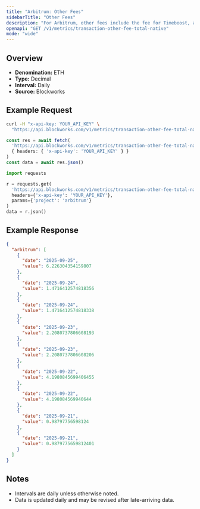 ```yaml
---
title: "Arbitrum: Other Fees"
sidebarTitle: "Other Fees"
description: "For Arbitrum, other fees include the fee for Timeboost, an priroty auction for access to transactions with no delay compared to 200ms delay for the chain's sequencer"
openapi: "GET /v1/metrics/transaction-other-fee-total-native"
mode: "wide"
---
```


## Overview

- **Denomination:** ETH
- **Type:** Decimal
- **Interval:** Daily
- **Source:** Blockworks

## Example Request

<CodeGroup>

```bash cURL
curl -H "x-api-key: YOUR_API_KEY" \
  "https://api.blockworks.com/v1/metrics/transaction-other-fee-total-native?project=arbitrum"
```

```typescript TypeScript
const res = await fetch(
  'https://api.blockworks.com/v1/metrics/transaction-other-fee-total-native?project=arbitrum',
  { headers: { 'x-api-key': 'YOUR_API_KEY' } }
)
const data = await res.json()
```

```python Python
import requests

r = requests.get(
  'https://api.blockworks.com/v1/metrics/transaction-other-fee-total-native',
  headers={'x-api-key': 'YOUR_API_KEY'},
  params={'project': 'arbitrum'}
)
data = r.json()
```

</CodeGroup>

## Example Response

```json
{
  "arbitrum": [
    {
      "date": "2025-09-25",
      "value": 6.226304354159807
    },
    {
      "date": "2025-09-24",
      "value": 1.4716412574818356
    },
    {
      "date": "2025-09-24",
      "value": 1.4716412574818338
    },
    {
      "date": "2025-09-23",
      "value": 2.2080737806608193
    },
    {
      "date": "2025-09-23",
      "value": 2.2080737806608206
    },
    {
      "date": "2025-09-22",
      "value": 4.1980845699406455
    },
    {
      "date": "2025-09-22",
      "value": 4.198084569940644
    },
    {
      "date": "2025-09-21",
      "value": 0.98797756598124
    },
    {
      "date": "2025-09-21",
      "value": 0.9879775659812401
    }
  ]
}
```

## Notes
- Intervals are daily unless otherwise noted.
- Data is updated daily and may be revised after late-arriving data.
